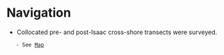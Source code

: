 = Navigation =

* Collocated pre- and post-Isaac cross-shore transects were surveyed.
	- See [[file:/home/cjohnson/Document/Maps/BA-45_Cam_Report_sand-clay_interface.pdf|Map]]
